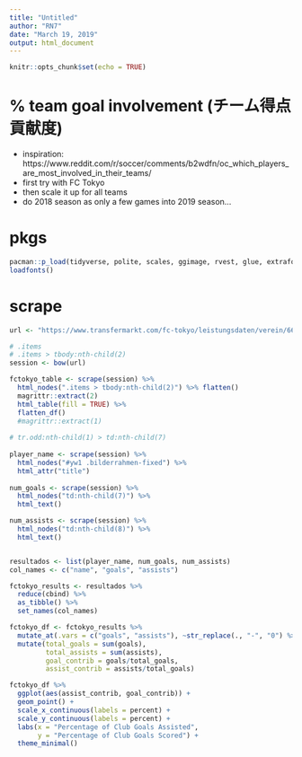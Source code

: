 ```yaml
---
title: "Untitled"
author: "RN7"
date: "March 19, 2019"
output: html_document
---
```


```r
knitr::opts_chunk$set(echo = TRUE)
```

# % team goal involvement (チーム得点貢献度)

- inspiration: https://www.reddit.com/r/soccer/comments/b2wdfn/oc_which_players_are_most_involved_in_their_teams/
- first try with FC Tokyo
- then scale it up for all teams
- do 2018 season as only a few games into 2019 season...


# pkgs

```r
pacman::p_load(tidyverse, polite, scales, ggimage, rvest, glue, extrafont, ggrepel)
loadfonts()
```

# scrape

```r
url <- "https://www.transfermarkt.com/fc-tokyo/leistungsdaten/verein/6631/reldata/JAP1%262017/plus/1"

# .items
# .items > tbody:nth-child(2)
session <- bow(url)

fctokyo_table <- scrape(session) %>% 
  html_nodes(".items > tbody:nth-child(2)") %>% flatten()
  magrittr::extract(2)
  html_table(fill = TRUE) %>% 
  flatten_df()
  #magrittr::extract(1)
  
# tr.odd:nth-child(1) > td:nth-child(7)
  
player_name <- scrape(session) %>% 
  html_nodes("#yw1 .bilderrahmen-fixed") %>% 
  html_attr("title") 
  
num_goals <- scrape(session) %>% 
  html_nodes("td:nth-child(7)") %>% 
  html_text()

num_assists <- scrape(session) %>% 
  html_nodes("td:nth-child(8)") %>% 
  html_text()


resultados <- list(player_name, num_goals, num_assists)
col_names <- c("name", "goals", "assists")

fctokyo_results <- resultados %>% 
  reduce(cbind) %>% 
  as_tibble() %>% 
  set_names(col_names)

fctokyo_df <- fctokyo_results %>% 
  mutate_at(.vars = c("goals", "assists"), ~str_replace(., "-", "0") %>% as.numeric) %>% 
  mutate(total_goals = sum(goals),
         total_assists = sum(assists),
         goal_contrib = goals/total_goals,
         assist_contrib = assists/total_goals)

fctokyo_df %>% 
  ggplot(aes(assist_contrib, goal_contrib)) +
  geom_point() +
  scale_x_continuous(labels = percent) +
  scale_y_continuous(labels = percent) +
  labs(x = "Percentage of Club Goals Assisted",
       y = "Percentage of Club Goals Scored") +
  theme_minimal()
```

